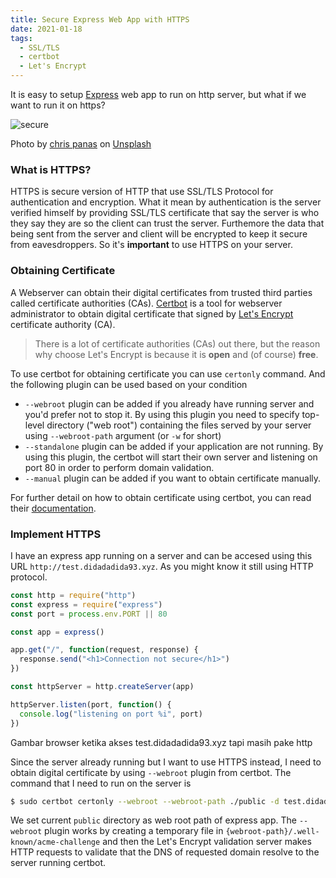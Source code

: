 ```yaml
---
title: Secure Express Web App with HTTPS
date: 2021-01-18
tags:
  - SSL/TLS
  - certbot
  - Let's Encrypt
---
```



It is easy to setup [Express](https://expressjs.com) web app to run on http server, but what if we want to run it on https?

![secure](./banner.jpg)
<Figcaption><span>Photo by <a href="https://unsplash.com/@chrispanas?utm_source=unsplash&amp;utm_medium=referral&amp;utm_content=creditCopyText">chris panas</a> on <a href="https://unsplash.com/s/photos/lock?utm_source=unsplash&amp;utm_medium=referral&amp;utm_content=creditCopyText">Unsplash</a></span></Figcaption>

### What is HTTPS?
HTTPS is secure version of HTTP that use SSL/TLS Protocol for authentication and encryption. What it mean by authentication is the server verified himself by providing SSL/TLS certificate that say the server is who they say they are so the client can trust the server. Furthemore the data that being sent from the server and client will be encrypted to keep it secure from eavesdroppers. So it's **important** to use HTTPS on your server.

### Obtaining Certificate
A Webserver can obtain their digital certificates from trusted third parties called certificate authorities (CAs). [Certbot](https://certbot.eff.org/about/) is a tool for webserver administrator to obtain digital certificate that signed by [Let's Encrypt](https://letsencrypt.org/about/) certificate authority (CA).

> There is a lot of certificate authorities (CAs) out there, but the reason why choose Let's Encrypt is because it is **open** and (of course) **free**.

To use certbot for obtaining certificate you can use `certonly` command. And the following plugin can be used based on your condition

* `--webroot` plugin can be added if you already have running server and you'd prefer not to stop it. By using this plugin you need to specify top-level directory ("web root") containing the files served by your server using `--webroot-path` argument (or `-w` for short)
* `--standalone` plugin can be added if your application are not running. By using this plugin, the certbot will start their own server and listening on port 80 in order to perform domain validation.
* `--manual` plugin can be added if you want to obtain certificate manually.

For further detail on how to obtain certificate using certbot, you can read their [documentation](https://certbot.eff.org/docs/index.html).

### Implement HTTPS
I have an express app running on a server and can be accesed using this URL `http://test.didadadida93.xyz`. As you might know it still using HTTP protocol.

```js
const http = require("http")
const express = require("express")
const port = process.env.PORT || 80

const app = express()

app.get("/", function(request, response) {
  response.send("<h1>Connection not secure</h1>")
})

const httpServer = http.createServer(app)

httpServer.listen(port, function() {
  console.log("listening on port %i", port)
})
```

<Figcaption>Gambar browser ketika akses test.didadadida93.xyz tapi masih pake http</Figcaption>

Since the server already running but I want to use HTTPS instead, I need to obtain digital certificate by using `--webroot` plugin from certbot. The command that I need to run on the server is

```sh
$ sudo certbot certonly --webroot --webroot-path ./public -d test.didadadida93.xyz
```

We set current `public` directory as web root path of express app. The `--webroot` plugin works by creating a temporary file in `{webroot-path}/.well-known/acme-challenge` and then the Let's Encrypt validation server makes HTTP requests to validate that the DNS of requested domain resolve to the server running certbot.
